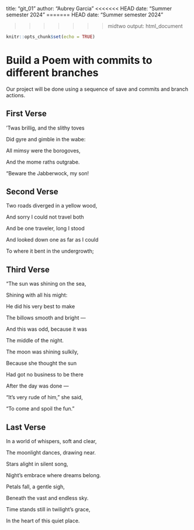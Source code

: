 
title: "git_01"
author: "Aubrey Garcia"
<<<<<<< HEAD
date: "Summer semester 2024"
=======
 HEAD
date: "Summer semester 2024"


>>>>>>> midtwo
output: html_document


```r
knitr::opts_chunk$set(echo = TRUE)
```
# Build a Poem with commits to different branches
Our project will be done using a sequence of save and commits and branch actions.
<!-- Do not modify or change any text in "!--" bracketed areas such as this --- these are instructions to
you, if you change any of this the git program will notice it and compromise your git merging strategy !-->

## First Verse 
<!--Put the first five lines of a poem by Lewis Carrol in this section!-->

’Twas brillig, and the slithy toves


 Did gyre and gimble in the wabe:
 
 
All mimsy were the borogoves,


And the mome raths outgrabe.


“Beware the Jabberwock, my son!


## Second Verse
<!--Put the first five lines of a poem by Robert Frost here!-->


Two roads diverged in a yellow wood,


And sorry I could not travel both


And be one traveler, long I stood


And looked down one as far as I could


To where it bent in the undergrowth;


## Third Verse
<!--Put the first two verses of The Walrus and the Carpenter here!-->

"The sun was shining on the sea,


Shining with all his might:
      
      
He did his very best to make


The billows smooth and bright —
      
      
And this was odd, because it was


The middle of the night.

The moon was shining sulkily,

Because she thought the sun


Had got no business to be there


After the day was done —


"It's very rude of him," she said, 

"To come and spoil the fun."


## Last Verse
<!--Put a short poem you created using chatGPT of 20 to 30 lines,here!-->

In a world of whispers, soft and clear,


The moonlight dances, drawing near.


Stars alight in silent song,


Night’s embrace where dreams belong.


Petals fall, a gentle sigh,


Beneath the vast and endless sky.


Time stands still in twilight’s grace,


In the heart of this quiet place.